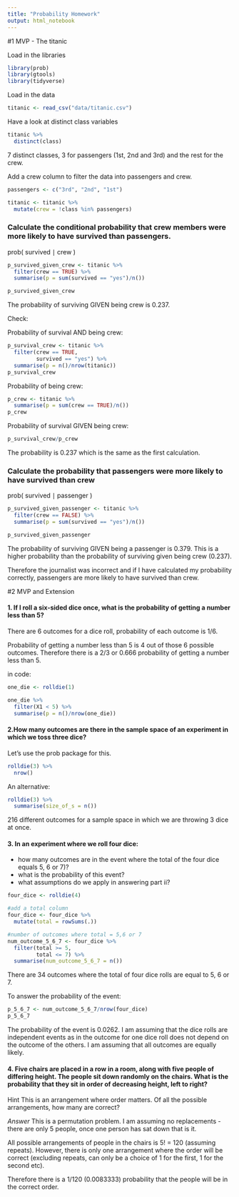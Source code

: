 ```yaml
---
title: "Probability Homework"
output: html_notebook
---
```


#1 MVP - The titanic

Load in the libraries
```r
library(prob)
library(gtools)
library(tidyverse)
```

Load in the data

```r
titanic <- read_csv("data/titanic.csv")
```

Have a look at distinct class variables

```r
titanic %>% 
  distinct(class)
```
7 distinct classes, 3 for passengers (1st, 2nd and 3rd) and the rest for the crew.

Add a crew column to filter the data into passengers and crew.

```r
passengers <- c("3rd", "2nd", "1st")

titanic <- titanic %>% 
  mutate(crew = !class %in% passengers)
```

### Calculate the conditional probability that crew members were more likely to have survived than passengers. 

prob( survived ∣ crew )
```r
p_survived_given_crew <- titanic %>% 
  filter(crew == TRUE) %>% 
  summarise(p = sum(survived == "yes")/n())

p_survived_given_crew
```

The probability of surviving GIVEN being crew is 0.237.

Check:

Probability of survival AND being crew:
```r
p_survival_crew <- titanic %>% 
  filter(crew == TRUE,
         survived == "yes") %>% 
  summarise(p = n()/nrow(titanic))
p_survival_crew
```

Probability of being crew:
```r
p_crew <- titanic %>% 
  summarise(p = sum(crew == TRUE)/n())
p_crew
```
Probability of survival GIVEN being crew:

```r
p_survival_crew/p_crew
```

The probability is 0.237 which is the same as the first calculation.

### Calculate the probability that passengers were more likely to have survived than crew

prob( survived ∣ passenger )

```r
p_survived_given_passenger <- titanic %>% 
  filter(crew == FALSE) %>% 
  summarise(p = sum(survived == "yes")/n())

p_survived_given_passenger
```

The probability of surviving GIVEN being a passenger is 0.379. This is a higher probability than the probability of surviving given being crew (0.237).

Therefore the journalist was incorrect and if I have calculated my probability correctly, passengers are more likely to have survived than crew.

#2 MVP and Extension

#### 1. If I roll a six-sided dice once, what is the probability of getting a number less than 5? <br>

There are 6 outcomes for a dice roll, probability of each outcome is 1/6.

Probability of getting a number less than 5 is 4 out of those 6 possible outcomes. Therefore there is a 2/3 or 0.666 probability of getting a number less than 5.

in code:

```r
one_die <- rolldie(1)

one_die %>% 
  filter(X1 < 5) %>% 
  summarise(p = n()/nrow(one_die))
```


#### 2.How many outcomes are there in the sample space of an experiment in which we toss three dice?

Let's use the prob package for this.

```r
rolldie(3) %>% 
  nrow()
```
An alternative:
```r
rolldie(3) %>% 
  summarise(size_of_s = n())
```
 
216 different outcomes for a sample space in which we are throwing 3 dice at once.

#### 3. In an experiment where we roll four dice:

- how many outcomes are in the event where the total of the four dice equals 5, 6 or 7)?
- what is the probability of this event?
- what assumptions do we apply in answering part ii?

```r
four_dice <- rolldie(4)

#add a total column
four_dice <- four_dice %>% 
  mutate(total = rowSums(.))

#number of outcomes where total = 5,6 or 7
num_outcome_5_6_7 <- four_dice %>% 
  filter(total >= 5,
         total <= 7) %>% 
  summarise(num_outcome_5_6_7 = n())
```
There are 34 outcomes where the total of four dice rolls are equal to 5, 6 or 7.

To answer the probability of the event:
```r
p_5_6_7 <- num_outcome_5_6_7/nrow(four_dice)
p_5_6_7
```

The probability of the event is 0.0262. I am assuming that the dice rolls are independent events as in the outcome for one dice roll does not depend on the outcome of the others. I am assuming that all outcomes are equally likely.


#### 4. Five chairs are placed in a row in a room, along with five people of differing height. The people sit down randomly on the chairs. What is the probability that they sit in order of decreasing height, left to right?

Hint This is an arrangement where order matters. Of all the possible arrangements, how many are correct?

*Answer*
This is a permutation problem.
I am assuming no replacements - there are only 5 people, once one person has sat down that is it.

All possible arrangements of people in the chairs is 5! = 120 (assuming repeats). However, there is only one arrangement where the order will be correct (excluding repeats, can only be a choice of 1 for the first, 1 for the second etc). 

Therefore there is a 1/120 (0.0083333) probability that the people will be in the correct order.